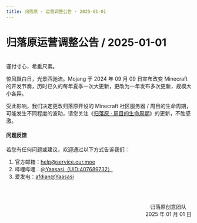 ```yaml
---
title: 归落原 · 运营调整公告 · 2025-01-01
---
```


# 归落原运营调整公告 / 2025-01-01

<br/>
谨付寸心，希垂尺素。

惊风飘白日，光景西驰流。Mojang 于 2024 年 09 月 09 日宣布改变 Minecraft 的开发节奏，历时已久的每年夏季一次大更新，更改为一年发布多次更新，规模大小各异。

受此影响，我们决定更改归落原开设的 Minecraft 社区服务器 / 周目的生命周期，可能发生不同程度的波动，请您关注《[归落原 · 周目的生命周期](../../docs/wiki/lifecycle_of_playthrough)》的更新，不胜感激。


#### 问题反馈

若您有任何问题或建议，欢迎通过以下方式告诉我们：

1. 官方邮箱：help@service.our.moe
2. 哔哩哔哩：[@Yaasasi（UID:407689732）](https://space.bilibili.com/407689732)
3. 爱发电：[afdian@Yaasasi](https://afdian.com/@Yaasasi)


<br /><br /><p align="right">归落原创意团队&emsp;<br />2025 年 01 月 01 日</p>